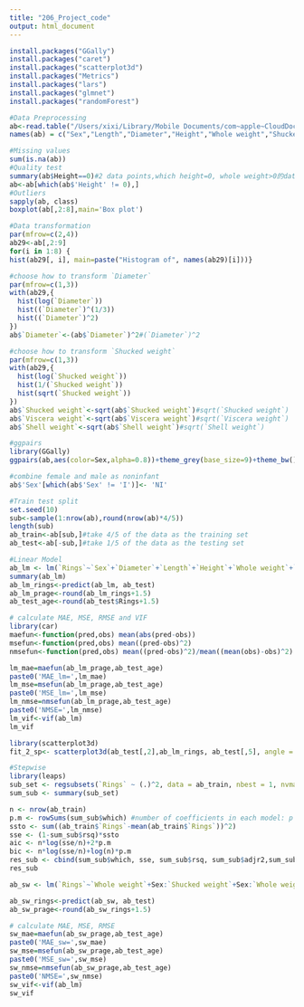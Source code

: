 ```yaml
---
title: "206_Project_code"
output: html_document
---
```

```r
install.packages("GGally")
install.packages("caret")
install.packages("scatterplot3d")
install.packages("Metrics")
install.packages("lars")
install.packages("glmnet")
install.packages("randomForest") 
```

```r
#Data Preprocessing
ab<-read.table("/Users/xixi/Library/Mobile Documents/com~apple~CloudDocs/206/Project/abalone.txt",sep = ",")
names(ab) = c("Sex","Length","Diameter","Height","Whole weight","Shucked weight","Viscera weight","Shell weight","Rings")
```

```r
#Missing values
sum(is.na(ab))
#Quality test
summary(ab$Height==0)#2 data points,which height=0, whole weight>0的data point
ab<-ab[which(ab$'Height' != 0),]
#Outliers
sapply(ab, class)
boxplot(ab[,2:8],main='Box plot')
```

```r
#Data transformation
par(mfrow=c(2,4))
ab29<-ab[,2:9]
for(i in 1:8) {
hist(ab29[, i], main=paste("Histogram of", names(ab29)[i]))}

#choose how to transform `Diameter`
par(mfrow=c(1,3))
with(ab29,{
  hist(log(`Diameter`))
  hist((`Diameter`)^(1/3))
  hist((`Diameter`)^2)
})
ab$`Diameter`<-(ab$`Diameter`)^2#(`Diameter`)^2

#choose how to transform `Shucked weight`
par(mfrow=c(1,3))
with(ab29,{
  hist(log(`Shucked weight`))
  hist(1/(`Shucked weight`))
  hist(sqrt(`Shucked weight`))
})
ab$`Shucked weight`<-sqrt(ab$`Shucked weight`)#sqrt(`Shucked weight`)
ab$`Viscera weight`<-sqrt(ab$`Viscera weight`)#sqrt(`Viscera weight`)
ab$`Shell weight`<-sqrt(ab$`Shell weight`)#sqrt(`Shell weight`)
```

```r
#ggpairs
library(GGally)
ggpairs(ab,aes(color=Sex,alpha=0.8))+theme_grey(base_size=9)+theme_bw()+scale_colour_manual(values=c("#E69F00", "#56B4E9", "#009E73"))
```


```r
#combine female and male as noninfant
ab$'Sex'[which(ab$'Sex' != 'I')]<- 'NI'

#Train test split
set.seed(10) 
sub<-sample(1:nrow(ab),round(nrow(ab)*4/5)) 
length(sub) 
ab_train<-ab[sub,]#take 4/5 of the data as the training set
ab_test<-ab[-sub,]#take 1/5 of the data as the testing set
```

```r
#Linear Model
ab_lm <- lm(`Rings`~`Sex`+`Diameter`+`Length`+`Height`+`Whole weight`+`Shucked weight`+`Viscera weight`+`Shell weight`,data=ab_train)
summary(ab_lm)
ab_lm_rings<-predict(ab_lm, ab_test)
ab_lm_prage<-round(ab_lm_rings+1.5)
ab_test_age<-round(ab_test$Rings+1.5)

# calculate MAE, MSE, RMSE and VIF
library(car)
maefun<-function(pred,obs) mean(abs(pred-obs))
msefun<-function(pred,obs) mean((pred-obs)^2)
nmsefun<-function(pred,obs) mean((pred-obs)^2)/mean((mean(obs)-obs)^2)

lm_mae=maefun(ab_lm_prage,ab_test_age)
paste0('MAE_lm=',lm_mae)
lm_mse=msefun(ab_lm_prage,ab_test_age)
paste0('MSE_lm=',lm_mse)
lm_nmse=nmsefun(ab_lm_prage,ab_test_age)
paste0('NMSE=',lm_nmse)
lm_vif<-vif(ab_lm)
lm_vif

library(scatterplot3d)
fit_2_sp<- scatterplot3d(ab_test[,2],ab_lm_rings, ab_test[,5], angle = 50, color = "#CC79A7", pch = 1, ylab = "Rings (ft)", xlab = "Length (mm)", zlab = "Whole weight (g)")
```

```r
#Stepwise
library(leaps)
sub_set <- regsubsets(`Rings` ~ (.)^2, data = ab_train, nbest = 1, nvmax = 15, really.big=T,method = "exhaustive")
sum_sub <- summary(sub_set)

n <- nrow(ab_train)
p.m <- rowSums(sum_sub$which) #number of coefficients in each model: p
ssto <- sum((ab_train$`Rings`-mean(ab_train$`Rings`))^2)
sse <- (1-sum_sub$rsq)*ssto
aic <- n*log(sse/n)+2*p.m
bic <- n*log(sse/n)+log(n)*p.m
res_sub <- cbind(sum_sub$which, sse, sum_sub$rsq, sum_sub$adjr2,sum_sub$cp, bic, aic)
res_sub

ab_sw <- lm(`Rings`~`Whole weight`+Sex:`Shucked weight`+Sex:`Whole weight`+Length:`Viscera weight`+Diameter:Height+Diameter:`Shucked weight`+Height:`Shell weight`+`Whole weight`:`Shucked weight`+`Shucked weight`:`Shell weight`,data=ab_train)

ab_sw_rings<-predict(ab_sw, ab_test)
ab_sw_prage<-round(ab_sw_rings+1.5)

# calculate MAE, MSE, RMSE
sw_mae=maefun(ab_sw_prage,ab_test_age)
paste0('MAE_sw=',sw_mae)
sw_mse=msefun(ab_sw_prage,ab_test_age)
paste0('MSE_sw=',sw_mse)
sw_nmse=nmsefun(ab_sw_prage,ab_test_age)
paste0('NMSE=',sw_nmse)
sw_vif<-vif(ab_lm)
sw_vif
```









